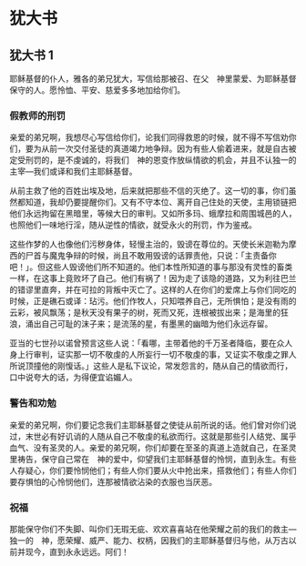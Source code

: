 
# 犹大书

## 犹大书 1

耶稣基督的仆人，<Pn>雅各</Pn>的弟兄<Pn>犹大</Pn>，写信给那被召、在父　神里蒙爱、为耶稣基督保守的人。愿怜恤、平安、慈爱多多地加给你们。<br/>

### 假教师的刑罚

亲爱的<Add>弟兄</Add>啊，我想尽心写信给你们，论我们同得救恩的时候，就不得不写信劝你们，要为从前一次交付圣徒的真道竭力地争辩。因为有些人偷着进来，就是自古被定受刑罚的，是不虔诚的，将我们　神的恩变作放纵情欲的机会，并且不认独一的主宰—我们<Nt>或译和我们</Nt>主耶稣基督。<br/>

从前主救了<Add>他的</Add>百姓出<Pn>埃及</Pn>地，后来就把那些不信的灭绝了。这一切的事，你们虽然都知道，我却仍要提醒你们。又有不守本位、离开自己住处的天使，主用锁链把他们永远拘留在黑暗里，等候大日的审判。又如<Pn>所多玛</Pn>、<Pn>蛾摩拉</Pn>和周围城邑的人，也照他们一味地行淫，随从逆性的情欲，就受永火的刑罚，作为鉴戒。<br/>

这些作梦的人也像他们污秽身体，轻慢主治的，毁谤在尊位的。天使长<Pn>米迦勒</Pn>为<Pn>摩西</Pn>的尸首与魔鬼争辩的时候，尚且不敢用毁谤的话罪责他，只说：「主责备你吧！」。但这些人毁谤他们所不知道的。他们本性所知道的事与那没有灵性的畜类一样，在这事上竟败坏了自己。他们有祸了！因为走了<Pn>该隐</Pn>的道路，又为利往<Pn>巴兰</Pn>的错谬里直奔，并在<Pn>可拉</Pn>的背叛中灭亡了。这样的人在你们的爱席上与你们同吃的时候，正是礁石<Nt>或译：玷污</Nt>。他们作牧人，只知喂养自己，无所惧怕；是没有雨的云彩，被风飘荡；是秋天没有果子的树，死而又死，连根被拔出来；是海里的狂浪，涌出自己可耻的沫子来；是流荡的星，有墨黑的幽暗为他们永远存留。<br/>

<Pn>亚当</Pn>的七世孙<Pn>以诺</Pn>曾预言这些人说：「看哪，主带着他的千万圣者降临，要在众人身上行审判，证实那一切不敬虔的人所妄行一切不敬虔的事，又证实不敬虔之罪人所说顶撞他的刚愎话。」这些人是私下议论，常发怨言的，随从自己的情欲而行，口中说夸大的话，为得便宜谄媚人。<br/>

### 警告和劝勉

亲爱的<Add>弟兄</Add>啊，你们要记念我们主耶稣基督之使徒从前所说的话。他们曾对你们说过，末世必有好讥诮的人随从自己不敬虔的私欲而行。这就是那些引人结党、属乎血气、没有<Add>圣</Add>灵的人。亲爱的<Add>弟兄</Add>啊，你们却要在至圣的真道上造就自己，在圣灵里祷告，保守自己常在　神的爱中，仰望我们主耶稣基督的怜悯，直到永生。有些人存疑心，你们要怜悯他们；有些人你们要从火中抢出来，搭救他们；有些人你们要存惧怕的心怜悯他们，连那被情欲沾染的衣服也当厌恶。<br/>

### 祝福

那能保守你们不失脚、叫你们无瑕无疵、欢欢喜喜站在他荣耀之前的我们的救主—独一的　神，愿荣耀、威严、能力、权柄，因我们的主耶稣基督归与他，从万古以前并现今，直到永永远远。阿们！<br/>
